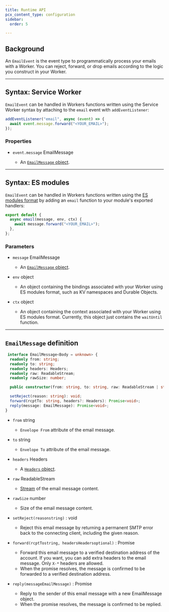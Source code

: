 ```yaml
---
title: Runtime API
pcx_content_type: configuration
sidebar:
  order: 5

---
```


## Background

An `EmailEvent` is the event type to programmatically process your emails with a Worker. You can reject, forward, or drop emails according to the logic you construct in your Worker.

***

## Syntax: Service Worker

`EmailEvent` can be handled in Workers functions written using the Service Worker syntax by attaching to the `email` event with `addEventListener`:

```js
addEventListener("email", async (event) => {
  await event.message.forward("<YOUR_EMAIL>");
});
```

### Properties



* `event.message` EmailMessage

  * An [`EmailMessage` object](#emailmessage-definition).



***

## Syntax: ES modules

`EmailEvent` can be handled in Workers functions written using the [ES modules format](/workers/reference/migrate-to-module-workers/) by adding an `email` function to your module's exported handlers:

```js
export default {
  async email(message, env, ctx) {
    await message.forward("<YOUR_EMAIL>");
  },
};
```

### Parameters



* `message` EmailMessage

  * An [`EmailMessage` object](#emailmessage-definition).

* `env` object

  * An object containing the bindings associated with your Worker using ES modules format, such as KV namespaces and Durable Objects.

* `ctx` object
  * An object containing the context associated with your Worker using ES modules format. Currently, this object just contains the `waitUntil` function.



***

## `EmailMessage` definition

```ts
 interface EmailMessage<Body = unknown> {
  readonly from: string;
  readonly to: string;
  readonly headers: Headers;
  readonly raw: ReadableStream;
  readonly rawSize: number;

  public constructor(from: string, to: string, raw: ReadableStream | string);

  setReject(reason: string): void;
  forward(rcptTo: string, headers?: Headers): Promise<void>;
  reply(message: EmailMessage): Promise<void>;
}
```



* `from` string

  * `Envelope From` attribute of the email message.

* `to` string

  * `Envelope To` attribute of the email message.

* `headers` Headers

  * A [`Headers` object](https://developer.mozilla.org/en-US/docs/Web/API/Headers).

* `raw` ReadableStream

  * [Stream](/workers/runtime-apis/streams/readablestream) of the email message content.

* `rawSize` number

  * Size of the email message content.

* <code>setReject(reasonstring)</code> : void

  * Reject this email message by returning a permanent SMTP error back to the connecting client, including the given reason.

* <code>forward(rcptTostring, headersHeadersoptional)</code> : Promise

  * Forward this email message to a verified destination address of the account. If you want, you can add extra headers to the email message. Only `X-*` headers are allowed.
  * When the promise resolves, the message is confirmed to be forwarded to a verified destination address.

* <code>reply(messageEmailMessage)</code> : Promise

  * Reply to the sender of this email message with a new EmailMessage object.
  * When the promise resolves, the message is confirmed to be replied.
